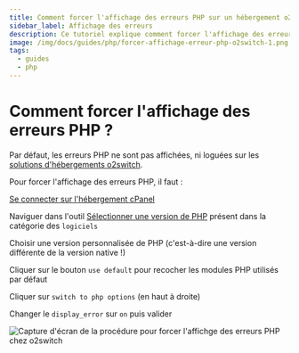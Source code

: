 ```yaml
---
title: Comment forcer l'affichage des erreurs PHP sur un hébergement o2switch ?
sidebar_label: Affichage des erreurs
description: Ce tutoriel explique comment forcer l'affichage des erreurs PHP sur l'offre unique o2switch
image: /img/docs/guides/php/forcer-affichage-erreur-php-o2switch-1.png
tags:
  - guides
  - php
---
```


# Comment forcer l'affichage des erreurs PHP ?

Par défaut, les erreurs PHP ne sont pas affichées, ni loguées sur les [solutions d'hébergements
o2switch](https://www.o2switch.fr/).

Pour forcer l'affichage des erreurs PHP, il faut : 

<Badge text="1" type="danger" /> [Se connecter sur l'hébergement cPanel](/guides/cpanel/comment-se-connecter)

<Badge text="2" type="danger" />  Naviguer dans l'outil [Sélectionner une version de
PHP](/cpanel/logiciels/hebergement-php-multi-version) présent dans la catégorie des `logiciels`

<Badge text="3" type="danger" />  Choisir une version personnalisée de PHP (c'est-à-dire une version différente de la
version native !)

<Badge text="4" type="danger" />  Cliquer sur le bouton `use default` pour recocher les modules PHP utilisés par défaut 

<Badge text="5" type="danger" />  Cliquer sur `switch to php options` (en haut à droite)

<Badge text="6" type="danger" />  Changer le `display_error` sur `on` puis valider

<Image
    src="/img/docs/guides/php/forcer-affichage-erreur-php-o2switch-1.png"
    title="Comment forcer l'affichage des erreurs PHP chez o2switch"
    caption="Forcer l'affichage des erreurs PHP sur un hébergement o2switch"
    alt="Capture d'écran de la procédure pour forcer l'affichge des erreurs PHP chez o2switch"
/>
